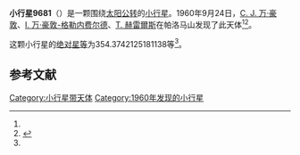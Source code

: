 {{Infobox planet
| bgcolour = #FFFFC0
| name = 9681 Sherwoodrowland
| symbol = 
| image = 
| caption = 
| discovery = yes
| discovery_ref = 
| discoverer = [[C._J._万·豪敦|C. J. 万·豪敦]]、[[I._万·豪敦-格勒内费尔德|I. 万·豪敦-格勒内费尔德]]、[[T._赫雷爾斯|T. 赫雷爾斯]]
| discovery_site = [[帕洛马山|帕洛马山]] 
| discovered = 1960年9月24日
| designations = yes
| mp_name = 
| named_after = 
| alt_names = 4069 P-L/ 1974 HQ
| mp_category = [[主带小行星|主带小行星]]
| orbit_ref = <ref name="a">[http://ssd.jpl.nasa.gov/sbdb.cgi?sstr=9681 9681 Sherwoodrowland] {{Wayback|url=http://ssd.jpl.nasa.gov/sbdb.cgi?sstr=9681 |date=20140925002107 }}，小行星數據庫瀏覽器（JPL Small-Body Database Browser）－[[美国国家航空航天局|美国国家航空航天局]]喷气推进实验室</ref>
| epoch = 2456400.5 (2013年4月18日更新)
| aphelion = {{convert|3.221467252944277|AU|km|3|abbr=on|lk=out}}
| perihelion = {{convert|2.941790579500756|AU|km|3|abbr=on}}
| semimajor = {{convert|3.081628916222516|AU|km|3|abbr=on}}
| eccentricity = 0.045378058
| period = 1975.918092 [[日|日]]<br />5.41[[儒略年|儒略年]]
| avg_speed = 
| inclination = 9.068803690828529
| asc_node = 202.6176169470606
| mean_anomaly = 
| arg_peri = 354.3742125181138
| satellites = 
| physical_characteristics = yes
| dimensions = 
| mass = 
| density = 
| surface_grav = 
| escape_velocity = 
| sidereal_day = 
| axial_tilt = 
| pole_ecliptic_lat = 
| pole_ecliptic_lon = 
| albedo = 
| temperatures= 
| temp_name1 = 
| mean_temp_1 = 
| max_temp_1 = 
| temp_name2 = 
| max_temp_2 = 
| spectral_type = 
| abs_magnitude = 354.3742125181138
}}

'''小行星9681'''（{{lang-en|9681 Sherwoodrowland}}）是一颗围绕[[太阳|太阳]][[公转|公转]]的[[小行星|小行星]]。1960年9月24日，[[C._J._万·豪敦|C. J. 万·豪敦]]、[[I._万·豪敦-格勒内费尔德|I. 万·豪敦-格勒内费尔德]]、[[T._赫雷爾斯|T. 赫雷爾斯]]在帕洛马山发现了此天体<ref name="a" /><ref>{{cite news|title=小行星列表|url=http://cfa-www.harvard.edu/iau/lists/NumberedMPs.txt|accessdate=2013-07-08|newspaper=哈佛大学|archive-date=2008-05-17|archive-url=https://web.archive.org/web/20080517010638/http://cfa-www.harvard.edu/iau/lists/NumberedMPs.txt|dead-url=no}}</ref>。

这颗小行星的[[绝对星等|绝对星等]]为354.3742125181138等<ref name="a" />。

==参考文献==
{{reflist}}
{{Minor Planet Number|[[小行星9680|小行星9680]]|[[小行星9682|小行星9682]]}}

{{小天体}}

[[Category:小行星带天体|Category:小行星带天体]]
[[Category:1960年发现的小行星|Category:1960年发现的小行星]]

{{asteroid-stub}}